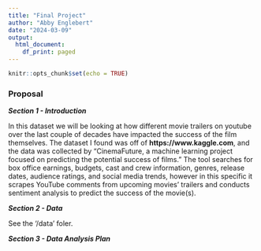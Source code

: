 ```yaml
---
title: "Final Project"
author: "Abby Englebert"
date: "2024-03-09"
output:
  html_document:
    df_print: paged
---
```


```r
knitr::opts_chunk$set(echo = TRUE)
```

### Proposal
***Section 1 - Introduction***

In this dataset we will be looking at how different movie trailers on youtube over the last couple of decades have impacted the success of the film themselves. The dataset I found was off of **https://www.kaggle.com**, and the data was collected by "CinemaFuture, a machine learning project focused on predicting the potential success of films." The tool searches for box office earnings, budgets, cast and crew information, genres, release dates, audience ratings, and social media trends, however in this specific it scrapes YouTube comments from upcoming movies' trailers and conducts sentiment analysis to predict the success of the movie(s).

***Section 2 - Data***

See the '/data' foler.

***Section 3 - Data Analysis Plan***